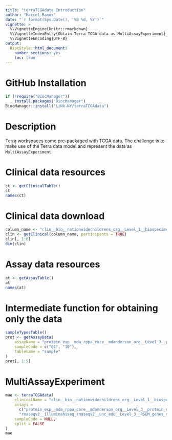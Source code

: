 ```yaml
---
title: "terraTCGAdata Introduction"
author: "Marcel Ramos"
date: "`r format(Sys.Date(), '%B %d, %Y')`"
vignette: >
  %\VignetteEngine{knitr::rmarkdown}
  %\VignetteIndexEntry{Obtain Terra TCGA data as MultiAssayExperiment}
  %\VignetteEncoding{UTF-8}
output:
  BiocStyle::html_document:
    number_sections: yes
    toc: true
---
```


# GitHub Installation

```r
if (!require("BiocManager"))
    install.packages("BiocManager")
BiocManager::install("LiNk-NY/terraTCGAdata")
```

# Description

Terra workspaces come pre-packaged with TCGA data. The challenge is to make
use of the Terra data model and represent the data as `MultiAssayExperiment`.

# Clinical data resources

```r
ct <- getClinicalTable()
ct
names(ct)
```

# Clinical data download

```r
column_name <- "clin__bio__nationwidechildrens_org__Level_1__biospecimen__clin"
clin <- getClinical(column_name, participants = TRUE)
clin[, 1:6]
dim(clin)
```

# Assay data resources

```r
at <- getAssayTable()
at
names(at)
```

# Intermediate function for obtaining only the data

```r
sampleTypesTable()
prot <- getAssayData(
    assayName = "protein_exp__mda_rppa_core__mdanderson_org__Level_3__protein_normalization__data",
    sampleCode = c("01", "10"),
    tablename = "sample"
)
prot[, 1:5]
```

# MultiAssayExperiment

```r
mae <- terraTCGAdata(
    clinicalName = "clin__bio__nationwidechildrens_org__Level_1__biospecimen__clin",
    assays =
      c("protein_exp__mda_rppa_core__mdanderson_org__Level_3__protein_normalization__data",
      "rnaseqv2__illuminahiseq_rnaseqv2__unc_edu__Level_3__RSEM_genes_normalized__data"),
    sampleCode = NULL,
    split = FALSE
)
mae
```

